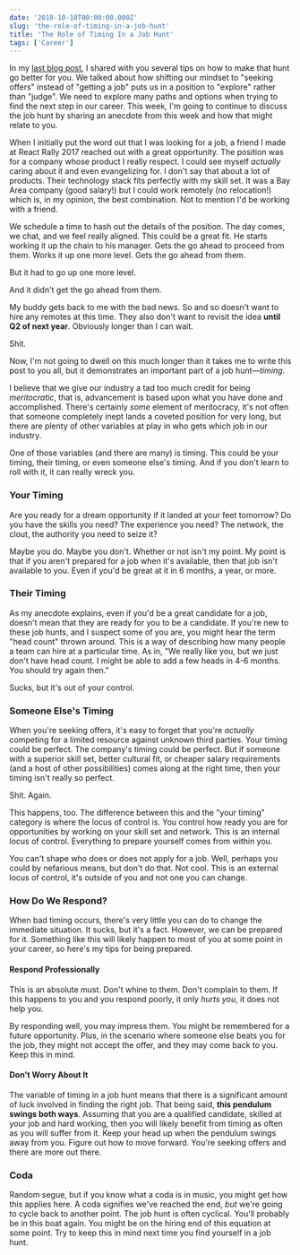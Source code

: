 ```yaml
---
date: '2018-10-10T00:00:00.000Z'
slug: 'the-role-of-timing-in-a-job-hunt'
title: 'The Role of Timing In a Job Hunt'
tags: ['Career']
---
```


In my [last blog post](https://kyleshevlin.com/how-to-be-more-successful-on-your-next-web-developer-job-hunt/), I shared with you several tips on how to make that hunt go better for you. We talked about how shifting our mindset to "seeking offers" instead of "getting a job" puts us in a position to "explore" rather than "judge". We need to explore many paths and options when trying to find the next step in our career. This week, I'm going to continue to discuss the job hunt by sharing an anecdote from this week and how that might relate to you.

When I initially put the word out that I was looking for a job, a friend I made at React Rally 2017 reached out with a great opportunity. The position was for a company whose product I really respect. I could see myself _actually_ caring about it and even evangelizing for. I don't say that about a lot of products. Their technology stack fits perfectly with my skill set. It was a Bay Area company (good salary!) but I could work remotely (no relocation!) which is, in my opinion, the best combination. Not to mention I'd be working with a friend.

We schedule a time to hash out the details of the position. The day comes, we chat, and we feel really aligned. This could be a great fit. He starts working it up the chain to his manager. Gets the go ahead to proceed from them. Works it up one more level. Gets the go ahead from them.

But it had to go up one more level.

And it didn't get the go ahead from them.

My buddy gets back to me with the bad news. So and so doesn't want to hire any remotes at this time. They also don't want to revisit the idea **until Q2 of next year**. Obviously longer than I can wait.

Shit.

Now, I'm not going to dwell on this much longer than it takes me to write this post to you all, but it demonstrates an important part of a job hunt—_timing_.

I believe that we give our industry a tad too much credit for being _meritocratic_, that is, advancement is based upon what you have done and accomplished. There's certainly _some_ element of meritocracy, it's not often that someone completely inept lands a coveted position for very long, but there are plenty of other variables at play in who gets which job in our industry.

One of those variables (and there are many) is timing. This could be your timing, their timing, or even someone else's timing. And if you don't learn to roll with it, it can really wreck you.

### Your Timing

Are you ready for a dream opportunity if it landed at your feet tomorrow? Do you have the skills you need? The experience you need? The network, the clout, the authority you need to seize it?

Maybe you do. Maybe you don't. Whether or not isn't my point. My point is that if you aren't prepared for a job when it's available, then that job isn't available to you. Even if you'd be great at it in 6 months, a year, or more.

### Their Timing

As my anecdote explains, even if you'd be a great candidate for a job, doesn't mean that they are ready for you to be a candidate. If you're new to these job hunts, and I suspect some of you are, you might hear the term "head count" thrown around. This is a way of describing how many people a team can hire at a particular time. As in, "We really like you, but we just don't have head count. I might be able to add a few heads in 4-6 months. You should try again then."

Sucks, but it's out of your control.

### Someone Else's Timing

When you're seeking offers, it's easy to forget that you're _actually_ competing for a limited resource against unknown third parties. Your timing could be perfect. The company's timing could be perfect. But if someone with a superior skill set, better cultural fit, or cheaper salary requirements (and a host of other possibilities) comes along at the right time, then your timing isn't really so perfect.

Shit. Again.

This happens, too. The difference between this and the "your timing" category is where the locus of control is. You control how ready you are for opportunities by working on your skill set and network. This is an internal locus of control. Everything to prepare yourself comes from within you.

You can't shape who does or does not apply for a job. Well, perhaps you could by nefarious means, but don't do that. Not cool. This is an external locus of control, it's outside of you and not one you can change.

### How Do We Respond?

When bad timing occurs, there's very little you can do to change the immediate situation. It sucks, but it's a fact. However, we can be prepared for it. Something like this will likely happen to most of you at some point in your career, so here's my tips for being prepared.

#### Respond Professionally

This is an absolute must. Don't whine to them. Don't complain to them. If this happens to you and you respond poorly, it only _hurts you_, it does not help you.

By responding well, you may impress them. You might be remembered for a future opportunity. Plus, in the scenario where someone else beats you for the job, they might not accept the offer, and they may come back to you. Keep this in mind.

#### Don't Worry About It

The variable of timing in a job hunt means that there is a significant amount of luck involved in finding the right job. That being said, **this pendulum swings both ways**. Assuming that you are a qualified candidate, skilled at your job and hard working, then you will likely benefit from timing as often as you will suffer from it. Keep your head up when the pendulum swings away from you. Figure out how to move forward. You're seeking offers and there are more out there.

### Coda

Random segue, but if you know what a coda is in music, you might get how this applies here. A coda signifies we've reached the end, _but_ we're going to cycle back to another point. The job hunt is often cyclical. You'll probably be in this boat again. You might be on the hiring end of this equation at some point. Try to keep this in mind next time you find yourself in a job hunt.
